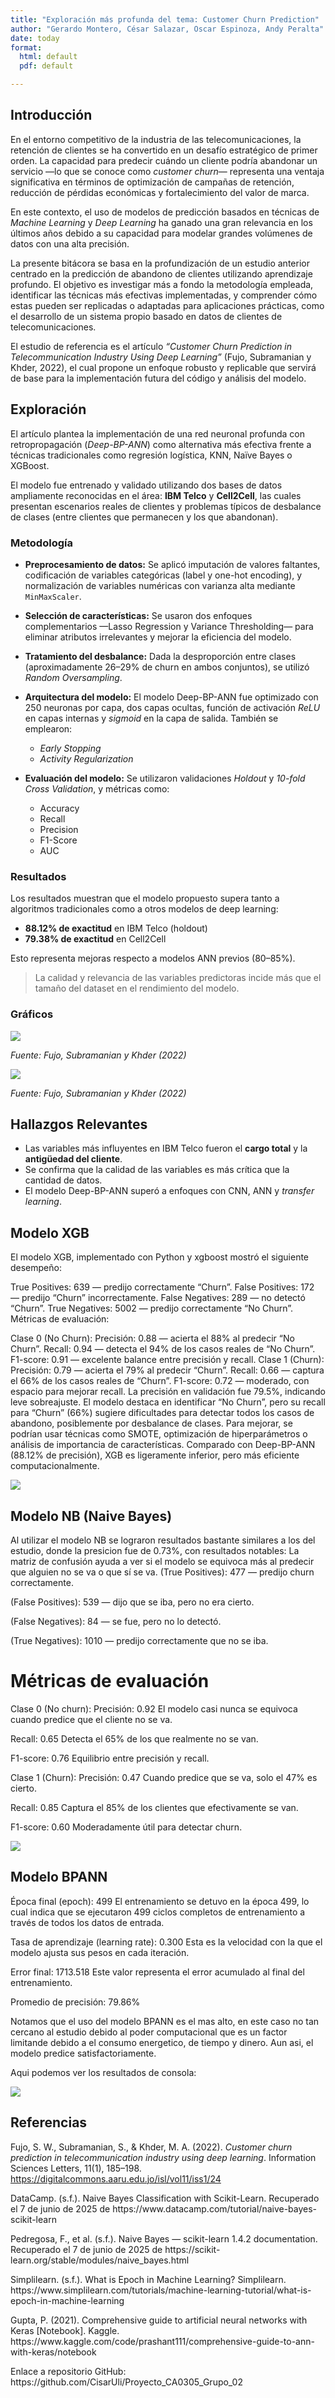 ```yaml
---
title: "Exploración más profunda del tema: Customer Churn Prediction"
author: "Gerardo Montero, César Salazar, Oscar Espinoza, Andy Peralta"
date: today
format:
  html: default
  pdf: default

---
```


## Introducción

En el entorno competitivo de la industria de las telecomunicaciones, la retención de clientes se ha convertido en un desafío estratégico de primer orden. La capacidad para predecir cuándo un cliente podría abandonar un servicio —lo que se conoce como *customer churn*— representa una ventaja significativa en términos de optimización de campañas de retención, reducción de pérdidas económicas y fortalecimiento del valor de marca.

En este contexto, el uso de modelos de predicción basados en técnicas de *Machine Learning* y *Deep Learning* ha ganado una gran relevancia en los últimos años debido a su capacidad para modelar grandes volúmenes de datos con una alta precisión.

La presente bitácora se basa en la profundización de un estudio anterior centrado en la predicción de abandono de clientes utilizando aprendizaje profundo. El objetivo es investigar más a fondo la metodología empleada, identificar las técnicas más efectivas implementadas, y comprender cómo estas pueden ser replicadas o adaptadas para aplicaciones prácticas, como el desarrollo de un sistema propio basado en datos de clientes de telecomunicaciones.

El estudio de referencia es el artículo *“Customer Churn Prediction in Telecommunication Industry Using Deep Learning”* (Fujo, Subramanian y Khder, 2022), el cual propone un enfoque robusto y replicable que servirá de base para la implementación futura del código y análisis del modelo.

## Exploración

El artículo plantea la implementación de una red neuronal profunda con retropropagación (*Deep-BP-ANN*) como alternativa más efectiva frente a técnicas tradicionales como regresión logística, KNN, Naïve Bayes o XGBoost.

El modelo fue entrenado y validado utilizando dos bases de datos ampliamente reconocidas en el área: **IBM Telco** y **Cell2Cell**, las cuales presentan escenarios reales de clientes y problemas típicos de desbalance de clases (entre clientes que permanecen y los que abandonan).

### Metodología

-   **Preprocesamiento de datos:** Se aplicó imputación de valores faltantes, codificación de variables categóricas (label y one-hot encoding), y normalización de variables numéricas con varianza alta mediante `MinMaxScaler`.

-   **Selección de características:** Se usaron dos enfoques complementarios —Lasso Regression y Variance Thresholding— para eliminar atributos irrelevantes y mejorar la eficiencia del modelo.

-   **Tratamiento del desbalance:** Dada la desproporción entre clases (aproximadamente 26–29% de churn en ambos conjuntos), se utilizó *Random Oversampling*.

-   **Arquitectura del modelo:** El modelo Deep-BP-ANN fue optimizado con 250 neuronas por capa, dos capas ocultas, función de activación *ReLU* en capas internas y *sigmoid* en la capa de salida. También se emplearon:

    -   *Early Stopping*
    -   *Activity Regularization*

-   **Evaluación del modelo:** Se utilizaron validaciones *Holdout* y *10-fold Cross Validation*, y métricas como:

    -   Accuracy
    -   Recall
    -   Precision
    -   F1-Score
    -   AUC

### Resultados

Los resultados muestran que el modelo propuesto supera tanto a algoritmos tradicionales como a otros modelos de deep learning:

-   **88.12% de exactitud** en IBM Telco (holdout)
-   **79.38% de exactitud** en Cell2Cell

Esto representa mejoras respecto a modelos ANN previos (80–85%).

> La calidad y relevancia de las variables predictoras incide más que el tamaño del dataset en el rendimiento del modelo.

### Gráficos

![](imagenes/grafica_01.png)

*Fuente: Fujo, Subramanian y Khder (2022)*

![](imagenes/grafica_02.png)

*Fuente: Fujo, Subramanian y Khder (2022)*

## Hallazgos Relevantes

-   Las variables más influyentes en IBM Telco fueron el **cargo total** y la **antigüedad del cliente**.
-   Se confirma que la calidad de las variables es más crítica que la cantidad de datos.
-   El modelo Deep-BP-ANN superó a enfoques con CNN, ANN y *transfer learning*.

## Modelo XGB

El modelo XGB, implementado con Python y xgboost mostró el siguiente desempeño:

True Positives: 639 — predijo correctamente "Churn".
False Positives: 172 — predijo "Churn" incorrectamente.
False Negatives: 289 — no detectó "Churn".
True Negatives: 5002 — predijo correctamente "No Churn".
Métricas de evaluación:

Clase 0 (No Churn):
Precisión: 0.88 — acierta el 88% al predecir "No Churn".
Recall: 0.94 — detecta el 94% de los casos reales de "No Churn".
F1-score: 0.91 — excelente balance entre precisión y recall.
Clase 1 (Churn):
Precisión: 0.79 — acierta el 79% al predecir "Churn".
Recall: 0.66 — captura el 66% de los casos reales de "Churn".
F1-score: 0.72 — moderado, con espacio para mejorar recall.
La precisión en validación fue 79.5%, indicando leve sobreajuste. El modelo destaca en identificar "No Churn", pero su recall para "Churn" (66%) sugiere dificultades para detectar todos los casos de abandono, posiblemente por desbalance de clases. Para mejorar, se podrían usar técnicas como SMOTE, optimización de hiperparámetros o análisis de importancia de características. Comparado con Deep-BP-ANN (88.12% de precisión), XGB es ligeramente inferior, pero más eficiente computacionalmente.

![](imagenes/XGB_resultados.png)


## Modelo NB (Naive Bayes)

Al utilizar el modelo NB se lograron resultados bastante similares a los del estudio, donde la presicion fue de 0.73%, con resultados notables:
La matriz de confusión ayuda a ver si el modelo se equivoca más al predecir que alguien no se va o que sí se va.
(True Positives): 477 — predijo churn correctamente.

(False Positives): 539 — dijo que se iba, pero no era cierto.

(False Negatives): 84 — se fue, pero no lo detectó.

(True Negatives): 1010 — predijo correctamente que no se iba.

# Métricas de evaluación

Clase 0 (No churn):
Precisión: 0.92  El modelo casi nunca se equivoca cuando predice que el cliente no se va.

Recall: 0.65  Detecta el 65% de los que realmente no se van.

F1-score: 0.76  Equilibrio entre precisión y recall.

Clase 1 (Churn):
Precisión: 0.47  Cuando predice que se va, solo el 47% es cierto.

Recall: 0.85  Captura el 85% de los clientes que efectivamente se van.

F1-score: 0.60  Moderadamente útil para detectar churn.

![](imagenes/Resultados_NB_Basedatos4.jpeg)


## Modelo BPANN
Época final (epoch): 499
El entrenamiento se detuvo en la época 499, lo cual indica que se ejecutaron 499 ciclos completos de entrenamiento a través de todos los datos de entrada.

Tasa de aprendizaje (learning rate): 0.300
Esta es la velocidad con la que el modelo ajusta sus pesos en cada iteración. 

Error final: 1713.518
Este valor representa el error acumulado al final del entrenamiento. 

Promedio de precisión: 79.86%

Notamos que el uso del modelo BPANN es el mas alto, en este caso no tan cercano al estudio debido al poder computacional que es un factor limitande debido a el consumo energetico, de tiempo y dinero. Aun asi, el modelo predice satisfactoriamente.

Aqui podemos ver los resultados de consola:

![](imagenes/BPANN_Basedatos4.png)

## Referencias

Fujo, S. W., Subramanian, S., & Khder, M. A. (2022). *Customer churn prediction in telecommunication industry using deep learning*. Information Sciences Letters, 11(1), 185–198. <https://digitalcommons.aaru.edu.jo/isl/vol11/iss1/24>

DataCamp. (s.f.). Naive Bayes Classification with Scikit-Learn. Recuperado el 7 de junio de 2025 de https://www.datacamp.com/tutorial/naive-bayes-scikit-learn

Pedregosa, F., et al. (s.f.). Naive Bayes — scikit-learn 1.4.2 documentation. Recuperado el 7 de junio de 2025 de https://scikit-learn.org/stable/modules/naive_bayes.html


Simplilearn. (s.f.). What is Epoch in Machine Learning? Simplilearn. https://www.simplilearn.com/tutorials/machine-learning-tutorial/what-is-epoch-in-machine-learning


Gupta, P. (2021). Comprehensive guide to artificial neural networks with Keras [Notebook]. Kaggle. https://www.kaggle.com/code/prashant111/comprehensive-guide-to-ann-with-keras/notebook



Enlace a repositorio GitHub: https://github.com/CisarUli/Proyecto_CA0305_Grupo_02


